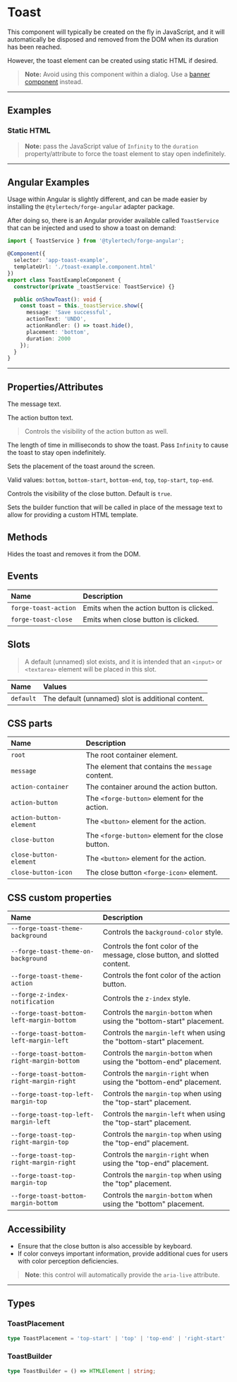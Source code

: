 
<PageSection>

# Toast

This component will typically be created on the fly in JavaScript, and it will automatically be disposed and removed from the DOM when its duration has been reached.

However, the toast element can be created using static HTML if desired.

> **Note:** Avoid using this component within a dialog.  Use a [banner component](?path=/story/components-banner--default) instead.

</PageSection>

---

<PageSection>

## Examples

### Static HTML

<LiveDemo layout="column" codeHtml={ToastDefaultHtml()} codeTs={ToastDefaultTs()}>
  <ToastDemo />
</LiveDemo>

> **Note:** pass the JavaScript value of `Infinity` to the `duration` property/attribute to force the toast element to stay open indefinitely.

</PageSection>

---

<PageSection>

## Angular Examples

Usage within Angular is slightly different, and can be made easier by installing the `@tylertech/forge-angular` adapter package.

After doing so, there is an Angular provider available called `ToastService` that can be injected and used to show a toast on demand:

```typescript
import { ToastService } from '@tylertech/forge-angular';

@Component({
  selector: 'app-toast-example',
  templateUrl: './toast-example.component.html'
})
export class ToastExampleComponent {
  constructor(private _toastService: ToastService) {}

  public onShowToast(): void {
    const toast = this._toastService.show({
      message: 'Save successful',
      actionText: 'UNDO',
      actionHandler: () => toast.hide(),
      placement: 'bottom',
      duration: 2000
    });
  }
}
```

</PageSection>

---

<PageSection>

## Properties/Attributes

<PropertyDef name="message" type="string" defaultValue="''">

  The message text.

</PropertyDef>

<PropertyDef name="actionText" type="string" defaultValue="''">

  The action button text.

  > Controls the visibility of the action button as well.

</PropertyDef>

<PropertyDef name="duration" type="number" defaultValue="2750">

  The length of time in milliseconds to show the toast. Pass `Infinity` to cause the toast to stay open indefinitely.

</PropertyDef>

<PropertyDef name="placement" type="ToastPlacement" defaultValue="bottom">

  Sets the placement of the toast around the screen.

  Valid values: `bottom`, `bottom-start`, `bottom-end`, `top`, `top-start`, `top-end`.

</PropertyDef>

<PropertyDef name="showClose" type="boolean" defaultValue="true">

  Controls the visibility of the close button. Default is `true`.

</PropertyDef>

<PropertyDef name="builder" type="ToastBuilder" defaultValue="undefined" attr={false}>

  Sets the builder function that will be called in place of the message text to allow for providing a custom HTML template.

</PropertyDef>

</PageSection>

<PageSection>

## Methods

<MethodDef name="hide(): void">

  Hides the toast and removes it from the DOM.

</MethodDef>

</PageSection>

<PageSection>

## Events

| Name                            | Description
| :-------------------------------| :----------------
| `forge-toast-action`              | Emits when the action button is clicked.
| `forge-toast-close`               | Emits when close button is clicked.

</PageSection>

<PageSection>

## Slots

> A default (unnamed) slot exists, and it is intended that an `<input>` or `<textarea>` element will be placed in this slot.

| Name               | Values
| :------------------| :-----------------
| `default`          | The default (unnamed) slot is additional content.

</PageSection>

<PageSection>

## CSS parts

| Name                                     | Description
| :----------------------------------------| :----------------------
| `root`                                   | The root container element.
| `message`                                | The element that contains the `message` content.
| `action-container`                       | The container around the action button.
| `action-button`                          | The `<forge-button>` element for the action.
| `action-button-element`                  | The `<button>` element for the action.
| `close-button`                           | The `<forge-button>` element for the close button.
| `close-button-element`                   | The `<button>` element for the action.
| `close-button-icon`                      | The close button `<forge-icon>` element.

</PageSection>

<PageSection>

## CSS custom properties

| Name                                                                    | Description
| :-----------------------------------------------------------------------| :----------------------
| `--forge-toast-theme-background`                                          | Controls the `background-color` style.
| `--forge-toast-theme-on-background`                                       | Controls the font color of the message, close button, and slotted content.
| `--forge-toast-theme-action`                                              | Controls the font color of the action button.
| `--forge-z-index-notification`                                            | Controls the `z-index` style.
| `--forge-toast-bottom-left-margin-bottom`                                 | Controls the `margin-bottom` when using the "bottom-start" placement.
| `--forge-toast-bottom-left-margin-left`                                   | Controls the `margin-left` when using the "bottom-start" placement.
| `--forge-toast-bottom-right-margin-bottom`                                | Controls the `margin-bottom` when using the "bottom-end" placement.
| `--forge-toast-bottom-right-margin-right`                                 | Controls the `margin-right` when using the "bottom-end" placement.
| `--forge-toast-top-left-margin-top`                                       | Controls the `margin-top` when using the "top-start" placement.
| `--forge-toast-top-left-margin-left`                                      | Controls the `margin-left` when using the "top-start" placement.
| `--forge-toast-top-right-margin-top`                                      | Controls the `margin-top` when using the "top-end" placement.
| `--forge-toast-top-right-margin-right`                                    | Controls the `margin-right` when using the "top-end" placement.
| `--forge-toast-top-margin-top`                                            | Controls the `margin-top` when using the "top" placement.
| `--forge-toast-bottom-margin-bottom`                                      | Controls the `margin-bottom` when using the "bottom" placement.

</PageSection>

<PageSection>

## Accessibility

- Ensure that the close button is also accessible by keyboard.
- If color conveys important information, provide additional cues for users with color perception deficiencies.

> **Note**: this control will automatically provide the `aria-live` attribute.

</PageSection>

---

<PageSection>

## Types

### ToastPlacement

```ts
type ToastPlacement = 'top-start' | 'top' | 'top-end' | 'right-start' | 'right' | 'right-end' | 'bottom-start' | 'bottom' | 'bottom-end' | 'left-start' | 'left' | 'left-end';
```

### ToastBuilder

```ts
type ToastBuilder = () => HTMLElement | string;
```

</PageSection>
